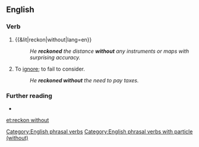 ==English==

===Verb===
{{en-verb|reckons without|reckoning without|reckoned without}}

# {{&lit|reckon|without|lang=en}}
#: ''He '''reckoned''' the distance '''without''' any instruments or maps with surprising accuracy.''
# To [[ignore]]; to fail to consider.
#: ''He '''reckoned without''' the need to pay taxes.''

===Further reading===
* {{R:OneLook}}

[[Category:English phrasal verbs]]
[[Category:English phrasal verbs with particle (without)]]

[[et:reckon without]]